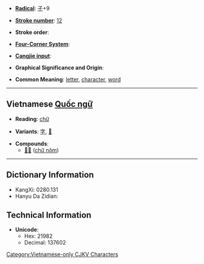* '''[[Wiktionary:Chinese radical index| Radical]]''': [[Wiktionary:Chinese radical index 子|子]]+9

* '''[[Wiktionary:Chinese total strokes index|Stroke number]]''': [[Wiktionary:Chinese total strokes index 12|12]]

* '''Stroke order''': 

* '''[[Wiktionary:Chinese four corner index|Four-Corner System]]''': 

* '''[[Wiktionary:Chinese Cangjie index|Cangjie input]]''': <!--???? (????)-->

* '''Graphical Significance and Origin''': 

* '''Common Meaning''': [[letter]], [[character]], [[word]]

----

== Vietnamese [[Quốc ngữ]] ==

* '''Reading''': [[chữ]]<!-- originally [[tự]] -->

* '''Variants''': [[字]], [[𡨸]]<!--U+21A38-->

* '''Compounds''':
**[[𡦂喃]] ([[chữ nôm]])

----

== Dictionary Information ==

* KangXi: 0280.131
* Hanyu Da Zidian:

== Technical Information ==

* '''Unicode''':
** Hex: 21982
** Decimal: 137602

[[Category:Vietnamese-only CJKV Characters]]